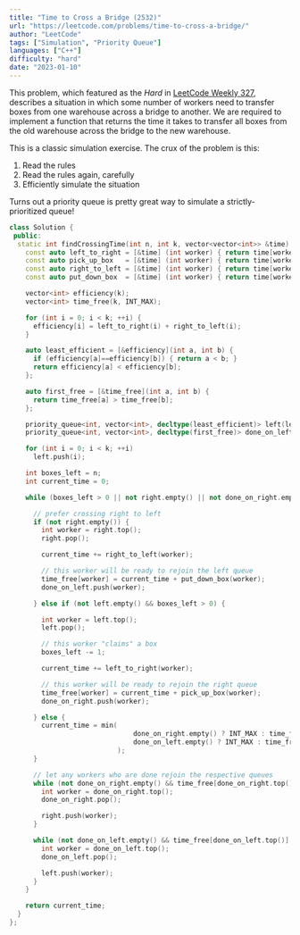 ```yaml
---
title: "Time to Cross a Bridge (2532)"
url: "https://leetcode.com/problems/time-to-cross-a-bridge/"
author: "LeetCode"
tags: ["Simulation", "Priority Queue"]
languages: ["C++"]
difficulty: "hard"
date: "2023-01-10"
---
```


This problem, which featured as the _Hard_ in [LeetCode Weekly 327](https://leetcode.com/contest/weekly-contest-327/),
describes a situation in which some number of workers need to transfer boxes from one warehouse across a bridge to another.
We are required to implement a function that returns the time it takes to transfer all boxes from the old warehouse across the bridge
to the new warehouse.

This is a classic simulation exercise. The crux of the problem is this:

1. Read the rules
2. Read the rules again, carefully
3. Efficiently simulate the situation

Turns out a priority queue is pretty great way to simulate a strictly-prioritized queue!

```cpp
class Solution {
 public:
  static int findCrossingTime(int n, int k, vector<vector<int>> &time) {
    const auto left_to_right = [&time] (int worker) { return time[worker][0]; };
    const auto pick_up_box   = [&time] (int worker) { return time[worker][1]; };
    const auto right_to_left = [&time] (int worker) { return time[worker][2]; };
    const auto put_down_box  = [&time] (int worker) { return time[worker][3]; };

    vector<int> efficiency(k);
    vector<int> time_free(k, INT_MAX);

    for (int i = 0; i < k; ++i) {
      efficiency[i] = left_to_right(i) + right_to_left(i);
    }

    auto least_efficient = [&efficiency](int a, int b) {
      if (efficiency[a]==efficiency[b]) { return a < b; }
      return efficiency[a] < efficiency[b];
    };

    auto first_free = [&time_free](int a, int b) {
      return time_free[a] > time_free[b];
    };

    priority_queue<int, vector<int>, decltype(least_efficient)> left(least_efficient), right(least_efficient);
    priority_queue<int, vector<int>, decltype(first_free)> done_on_left(first_free), done_on_right(first_free);

    for (int i = 0; i < k; ++i)
      left.push(i);

    int boxes_left = n;
    int current_time = 0;

    while (boxes_left > 0 || not right.empty() || not done_on_right.empty()) {

      // prefer crossing right to left
      if (not right.empty()) {
        int worker = right.top();
        right.pop();

        current_time += right_to_left(worker);

        // this worker will be ready to rejoin the left queue
        time_free[worker] = current_time + put_down_box(worker);
        done_on_left.push(worker);

      } else if (not left.empty() && boxes_left > 0) {

        int worker = left.top();
        left.pop();

        // this worker "claims" a box
        boxes_left -= 1;

        current_time += left_to_right(worker);

        // this worker will be ready to rejoin the right queue
        time_free[worker] = current_time + pick_up_box(worker);
        done_on_right.push(worker);

      } else {
        current_time = min(
                               done_on_right.empty() ? INT_MAX : time_free[done_on_right.top()],
                               done_on_left.empty() ? INT_MAX : time_free[done_on_left.top()]
                           );
      }

      // let any workers who are done rejoin the respective queues
      while (not done_on_right.empty() && time_free[done_on_right.top()] <= current_time) {
        int worker = done_on_right.top();
        done_on_right.pop();

        right.push(worker);
      }

      while (not done_on_left.empty() && time_free[done_on_left.top()] <= current_time) {
        int worker = done_on_left.top();
        done_on_left.pop();

        left.push(worker);
      }
    }

    return current_time;
  }
};
```
